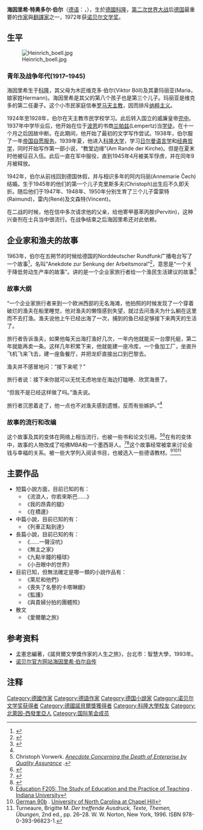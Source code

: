 {{Infobox writer <!-- for more information see [[:Template:Infobox_writer/doc|:Template:Infobox writer/doc]] -->
| name = 海因里希·特奥多爾·伯爾 {{Nobel icon|1972年诺贝尔文學奖|诺贝尔文學奖}}<br><small>{{lang|de|Heinrich Theodor Böll}}</small>
| image = Bundesarchiv B 145 Bild-F062164-0004, Bonn, Heinrich Böll.jpg
| imagesize = 200px
| caption =1981年的伯爾
| birth_date = {{birth date|df=yes|1917|12|21}}
| birth_place = [[德意志帝國|德意志帝國]][[科隆|科隆]]
| death_date = {{death date and age|df=yes|1985|7|16|1917|12|21}}
| death_place = [[西德|西德]][[北萊茵-威斯特法倫州|北萊茵-威斯特法倫州]][[克羅伊曹|克羅伊曹]]
| nationality = 德國
| influences = [[托馬斯·曼|托馬斯·曼]]<br>{{link-en|愛德華·哥拜克|Edvard Kocbek}}
| signature = Heinrich Böll (signature).jpg
| awards = {{awd|[[格奧爾格·畢希納獎|格奧爾格·畢希納獎]]|1967}}
{{awd|[[諾貝爾文學獎|諾貝爾文學獎]]|1972}}
}}
'''海因里希·特奥多尔·伯尔'''（[[德语|德语]]：'''{{lang|de|Heinrich Theodor Böll}}'''，{{bd|1917年|12月21日|1985年|7月16日}}），生於[[德國|德國]][[科隆|科隆]]，[[第二次世界大战|第二次世界大战]]后[[德国|德国]]最重要的[[作家|作家]]與[[翻譯家|翻譯家]]之一，1972年获[[诺贝尔文学奖|诺贝尔文学奖]]。

== 生平 ==
[[File:Heinrich_boell.jpg|thumb]]

=== 青年及战争年代(1917–1945) ===
海因里希生于[[科隆|科隆]]，其父母为木匠维克多·伯尔(Viktor Böll)及其妻玛丽亚(Maria，娘家姓Hermann)。海因里希是其父的第八个孩子也是第三个儿子。玛丽亚是维克多的第二任妻子。这个小市民家庭信奉[[罗马天主教|罗马天主教]]，因而排斥[[纳粹主义|纳粹主义]]。

1924年至1928年，伯尔在天主教市民学校学习。此后转入国立的威廉皇帝[[完中|完中]]。1937年中学毕业后，他开始在位于[[波恩|波恩]]的书商[[兰帕兹|兰帕兹]](Lempertz)当[[学徒|学徒]]。在十一个月之后因故中断。在此期间，他开始了最初的文学写作尝试。1938年，伯尔服了一年[[帝国自愿服务|帝国自愿服务]]。1939年夏，他进入[[科隆大学|科隆大学]]，学习[[日尔曼语言学|日尔曼语言学]]和[[经典哲学|经典哲学]]，同时开始写作第一部小说，“教堂边缘”(Am Rande der Kirche)。但是在夏末时他被征召入伍。此后一直在军中服役，直到1945年4月被美军俘虏，并在同年9月被释放。

1942年，伯尔从前线回到德国休假，并与相识多年的阿内玛丽(Annemarie Čech)结婚。生于1945年的他们的第一个儿子克里斯多夫(Christoph)出生后不久即夭折。随后他们于1947年、1948年、1950年分别生育了三个儿子雷蒙特(Raimund)，雷内(René)及文森特(Vincent)。

在二战的时候，他在信中多次请求他的父亲，给他寄甲基苯丙胺(Pervitin)，这种兴奋剂在士兵当中很流行。在战争结束之后海因里希还对此依赖。

==企业家和渔夫的故事==
1963年，伯尔在五朔节的时候给德国的Norddeutscher Rundfunk广播电台写了一个故事<ref>{{cite book
 | title = Understanding Heinrich Böll
 | first = Robert C.
 | last = Conard
 | origyear = 1991
 | year = 1992
 | publisher = [[University_of_South_Carolina_Press|University of South Carolina Press]]
 | isbn  = 978-0-87249-779-5
 | oclc = 24106001
 | page = 43
}}</ref>，名叫“Anekdote zur Senkung der Arbeitsmoral”<ref name=Vennewitz>{{cite book |title=The Stories of Heinrich Boll |first=Heinrich |last=Böll |others=Leila Vennewitz (translator) |year=1995
|publisher=Northwestern University Press |isbn=0-8101-1207-8 |pages=628–630 |chapter=Anecdote Concerning the Lowering of Productivity}}</ref>，意思是“一个关于降低劳动生产率的故事”。讲的是一个企业家旅行者给一个渔民生活建议的故事<ref>{{cite book
 | title = Kaleidoskop: Kultur, Literatur, und Grammatik
 | first = Jack
 | last = Moeller
 | year = 1991
 | publisher = [[Houghton_Mifflin_Co.|Houghton Mifflin Co.]]
 | location = Boston
 | isbn  = 978-0-395-57260-3
 | oclc = 23220682
 | page = 167
}}</ref>
===故事大纲===
“一个企业家旅行者来到一个欧洲西部的无名海滩，他拍照的时候发现了一个穿着破烂的渔夫在船里睡觉，他对渔夫的懒惰感到失望，就过去问渔夫为什么躺在这里而不去打渔。渔夫说他上午已经出海了一次，捕到的鱼已经足够接下来两天的生活了。

旅行者告诉渔夫，如果他每天出海打渔好几次，一年内他就能买一台摩托艇，第二年就能再卖一条。这样几年积累下来，他就能建一座冷库，一个鱼加工厂，坐直升飞机飞来飞去，建一座鱼餐厅，并把龙虾直接出口到巴黎去。

渔夫并不感冒地问：“接下来呢？”

旅行者说：接下来你就可以无忧无虑地坐在海边打瞌睡、欣赏海景了。

“但我不是已经这样做了吗。”渔夫说。

旅行者沉思着走了，他一点也不对渔夫感到遗憾，反而有些嫉妒。”<ref name=Vennewitz />

===故事的流行和改编===
这个故事及其的变体在网络上相当流行，也被一些书和论文引用。<ref>Christoph Vorwerk. ''[http://www.xasa.co.za/Resources/Papers/AnecdoteVer1.4.pdf Anecdote Concerning the Death of Enterprise by Quality Assurance] {{webarchive|url=https://web.archive.org/web/20120211174028/http://www.xasa.co.za/Resources/Papers/AnecdoteVer1.4.pdf |date=2012-02-11 }}''.</ref><ref>{{cite journal
 | last = Plass
 | first = Jan L.
 | authorlink =
 | coauthors = Dorothy M. Chun, Richard E. Mayer and Detlev Leutner
 | title = Cognitive load in reading a foreign language text with multimedia aids and the influence of verbal and spatial abilities
 | url = https://archive.org/details/sim_computers-in-human-behavior_2003-03_19_2/page/221
 | journal = Computers in Human Behavior
 | volume = 19
 | issue = 2
 | pages = 221–243
 | publisher = [[Elsevier|Elsevier]]
 | doi = 10.1016/S0747-5632(02)00015-8
|date=March 2003}}</ref>在有的变体中，故事的人物改成了哈佛MBA和一个墨西哥人。<ref>{{cite book
 | title = Ethics in a Cocoon: How (Not) to Live Well Together
 | first = V. David
 | last = Schwantes
 | year = 2007
 | publisher = AuthorHouse
 | isbn  = 978-1-4343-2004-9
 | oclc = 176931764
 | pages = 52
}}</ref><ref>{{cite book
 | title = 10 Feel Good Factors
 | first = Indranil
 | last = Ghosh
 | year = 2006
 | publisher = [[Pustak_Mahal|Pustak Mahal]]
 | isbn  = 81-223-0953-4
 | pages = 13
}}</ref>这个故事经常被拿来讨论金钱与幸福的关系。被一些大学列入阅读书目，也被选入一些德语教材。<ref>[http://www.indiana.edu/~edcourse/svmuelle/F205/Syllabus%20Spring%202006.doc Education F205: The Study of Education and the Practice of Teaching] {{Wayback|url=http://www.indiana.edu/~edcourse/svmuelle/F205/Syllabus%20Spring%202006.doc |date=20121010035318 }}. [[Indiana_University|Indiana University]]</ref><ref>[http://www.unc.edu/courses/2006spring/germ/090/001/syllabus.html German 90b] {{Wayback|url=http://www.unc.edu/courses/2006spring/germ/090/001/syllabus.html |date=20130606105147 }}. [[University_of_North_Carolina_at_Chapel_Hill|University of North Carolina at Chapel Hill]]</ref><ref>Turneaure, Brigitte M. ''Der treffende Ausdruck, Texte, Themen, Übungen'', 2nd ed., pp. 26–28. W. W. Norton, New York, 1996. ISBN 978-0-393-96823-1.</ref>
== 主要作品 ==
*短篇小說方面，目前已知的有：
**《流浪人，你若來斯巴……》
**《我的昂貴的腿》
**《在橋邊》
*中篇小說，目前已知的有：
**《列車正點到達》
*長篇小說，目前已知的有：
**《……一聲沒吭》
**《無主之家》
**《九點半鐘的檯球》
**《小丑眼中的世界》
*目前已知，但無法確定是哪一類的小說作品有：
**《萊尼和他們》
**《喪失了名譽的卡塔琳娜》
**《監護》
**《與貴婦分拍的團體照》
*散文
**《愛爾蘭之旅》

== 参考资料 ==
* 孟憲忠編著，《諾貝爾文學獎作家的人生之旅》，台北市：智慧大學，1993年。
* [http://nobelprize.org/nobel_prizes/literature/laureates/1972/boll-autobio.html 诺贝尔官方网站海因里希·伯尔自传] {{Wayback|url=http://nobelprize.org/nobel_prizes/literature/laureates/1972/boll-autobio.html |date=20071013055717 }}
== 注释 ==
{{reflist}}
{{诺贝尔文学奖获得者 (1951年-1975年)}}

{{Authority control}}
{{DEFAULTSORT:Böll, Heinrich}}

[[Category:德國作家|Category:德國作家]]
[[Category:德語作家|Category:德語作家]]
[[Category:德国小說家|Category:德国小說家]]
[[Category:诺贝尔文学奖获得者|Category:诺贝尔文学奖获得者]]
[[Category:德國諾貝爾獎獲得者|Category:德國諾貝爾獎獲得者]]
[[Category:科隆大學校友|Category:科隆大學校友]]
[[Category:北萊因-西發里亞人|Category:北萊因-西發里亞人]]
[[Category:国际笔会成员|Category:国际笔会成员]]